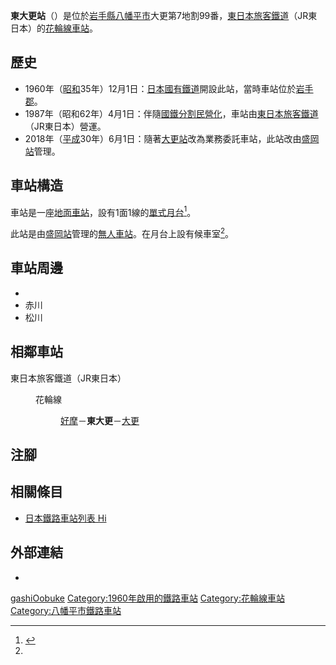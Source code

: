 {{NoteTA
|T=zh-hans:东大更站;zh-hk:東大更站;zh-tw:東大更車站;
|1=zh-hans:东大更站;zh-hk:東大更站;zh-tw:東大更車站;
}}
{{Infobox station
|公司色 = green
|站名 = 東大更站
|圖片 = Higashiobuke-Sta01.JPG
|pxl = 
|圖片說明 = 月台
|日文原名 = 東大更
|平假名 = ひがしおおぶけ
|羅馬拼音 = Higashi-Ōbuke
|副站名 = 
|電報略號 = ヒオ
|所在地 = {{JPN}}[[岩手縣|岩手縣]][[八幡平市|八幡平市]]大更第7地割99番
|座標 = {{coord|39|54|9.4|N|141|8|33.2|E|type:railwaystation_region:JP-24|display=inline,title}}
|車站構造 = [[地面車站|地面車站]]
|月台配置 = 1面1線
|啟用年月日 = 1960年（[[昭和|昭和]]35年）12月1日
|廢站年月日 = 
|乘客人數 = 
|上下車人次 = 
|統計年度 = 
|轉車 = 
|全寬備註 = [[無人車站|無人車站]]
|adjacent = {{Adjacent stations|system=東日本旅客鐵道|line=花輪線|left=好摩|right=大更|note-left=4.9km|note-mid=距離[[好摩站|好摩]]4.9km|note-right=4.1km}}
}}
'''東大更站'''（{{jpn|j=東大更駅|hg=ひがしおおぶけえき|rm=Higashi-Ōbuke eki|f=y}}）是位於[[岩手縣|岩手縣]][[八幡平市|八幡平市]]大更第7地割99番，[[東日本旅客鐵道|東日本旅客鐵道]]（JR東日本）的[[花輪線|花輪線]][[鐵路車站|車站]]。

== 歷史 ==
* 1960年（[[昭和|昭和]]35年）12月1日：[[日本國有鐵道|日本國有鐵道]]開設此站，當時車站位於[[岩手郡|岩手郡]]{{Translink|ja|西根町|西根村}}。
* 1987年（昭和62年）4月1日：伴隨[[國鐵分割民營化|國鐵分割民營化]]，車站由[[東日本旅客鐵道|東日本旅客鐵道]]（JR東日本）營運。
* 2018年（[[平成|平成]]30年）6月1日：隨著[[大更站|大更站]]改為業務委託車站，此站改由[[盛岡站|盛岡站]]管理。

== 車站構造 ==
車站是一座[[地面車站|地面車站]]，設有1面1線的[[單式月台|單式月台]]<ref name="jr">{{cite web |url=https://www.jreast.co.jp/estation/stations/1272.html|title=JR東日本：駅構内図（東大更駅）|date= 2020年11月14日|website= JR東日本|publisher= 東日本旅客鐵道|accessdate= 2020年11月14日|language=ja}}</ref>。

此站是由[[盛岡站|盛岡站]]管理的[[無人車站|無人車站]]。在月台上設有候車室<ref name="jr" />。

== 車站周邊 ==
* {{Translink|ja|岩手県道301号渋民田頭線|岩手縣道301號澀民田頭線|縣道301號澀民田頭線}}
* 赤川
* 松川

== 相鄰車站 ==
; 東日本旅客鐵道（JR東日本）
: {{Color|#aa1e30|■}}花輪線
:: [[好摩站|好摩]]－'''東大更'''－[[大更站|大更]]

== 注腳 ==
{{Reflist}}

== 相關條目 ==
{{commonscat|Higashi-Ōbuke Station}}
* [[日本鐵路車站列表_Hi|日本鐵路車站列表 Hi]]

== 外部連結 ==
*{{外部連結/JR東日本車站|1272|東大更}}{{ja icon}}

{{花輪線}}

{{DEFAULTSORT:Higashi-Obuke}}
[[Category:日本鐵路車站_Hi|gashiOobuke]]
[[Category:1960年啟用的鐵路車站|Category:1960年啟用的鐵路車站]]
[[Category:花輪線車站|Category:花輪線車站]]
[[Category:八幡平市鐵路車站|Category:八幡平市鐵路車站]]